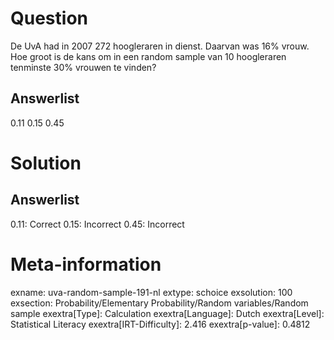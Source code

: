 Question
========

De UvA had in 2007 272 hoogleraren in dienst. Daarvan was 16% vrouw. Hoe
groot is de kans om in een random sample van 10 hoogleraren tenminste
30% vrouwen te vinden?

Answerlist
----------

0.11
0.15
0.45

Solution
========

Answerlist
----------

0.11: Correct
0.15: Incorrect
0.45: Incorrect

Meta-information
================
exname: uva-random-sample-191-nl
extype: schoice
exsolution: 100
exsection: Probability/Elementary Probability/Random variables/Random sample
exextra[Type]: Calculation
exextra[Language]: Dutch
exextra[Level]: Statistical Literacy
exextra[IRT-Difficulty]: 2.416
exextra[p-value]: 0.4812
